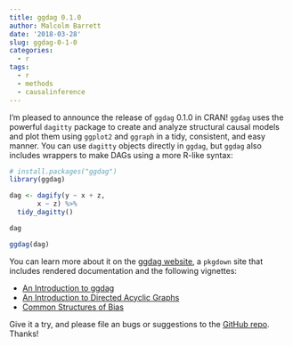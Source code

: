 ```yaml
---
title: ggdag 0.1.0
author: Malcolm Barrett
date: '2018-03-28'
slug: ggdag-0-1-0
categories:
  - r
tags:
  - r
  - methods
  - causalinference
---
```


I'm pleased to announce the release of `ggdag` 0.1.0 in CRAN! `ggdag` uses the powerful `dagitty` package to create and analyze structural causal models and plot them using `ggplot2` and `ggraph` in a tidy, consistent, and easy manner. You can use `dagitty` objects directly in `ggdag`, but `ggdag` also includes wrappers to make DAGs using a more R-like syntax:

```r
# install.packages("ggdag")
library(ggdag)

dag <- dagify(y ~ x + z,
       x ~ z) %>% 
  tidy_dagitty()

dag

ggdag(dag)
```

You can learn more about it on the [ggdag website](https://ggdag.netlify.com/), a `pkgdown` site that includes rendered documentation and the following vignettes:

- [An Introduction to ggdag](https://ggdag.netlify.com/articles/intro-to-ggdag.html)
- [An Introduction to Directed Acyclic Graphs](https://ggdag.netlify.com/articles/intro-to-dags.html)
- [Common Structures of Bias](https://ggdag.netlify.com/articles/bias-structures.html)

Give it a try, and please file an bugs or suggestions to the [GitHub repo](https://github.com/malcolmbarrett/ggdag). Thanks!